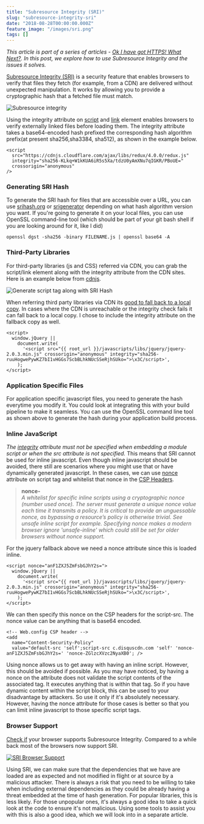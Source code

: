 ```yaml
---
title: "Subresource Integrity (SRI)"
slug: "subresource-integrity-sri"
date: "2018-08-28T00:00:00.000Z"
feature_image: "/images/sri.png"
tags: []
---
```


_This article is part of a series of articles - [Ok I have got HTTPS! What Next?](__GHOST_URL__/blog/ok-i-have-got-https-what-next/). In this post, we explore how to use Subresource Integrity and the issues it solves._

[Subresource Integrity (SRI)](https://developer.mozilla.org/en-US/docs/Web/Security/Subresource_Integrity) is a security feature that enables browsers to verify that files they fetch (for example, from a CDN) are delivered without unexpected manipulation. It works by allowing you to provide a cryptographic hash that a fetched file must match.

![Subresource integrity](/images/sri.png)

Using the integrity attribute on [script](https://developer.mozilla.org/en-US/docs/Web/HTML/Element/script) and [link](https://developer.mozilla.org/en-US/docs/Web/HTML/Element/link) element enables browsers to verify externally linked files before loading them. The integrity attribute takes a base64-encoded hash prefixed the corresponding hash algorithm prefix(at present sha256,sha3384, sha512), as shown in the example below.

    <script
      src="https://cdnjs.cloudflare.com/ajax/libs/redux/4.0.0/redux.js"
      integrity="sha256-KLkq+W1kKUA6iR5s5Xa/tdzU0yAmXNu7qIGKR/PBoUE="
      crossorigin="anonymous"
    />
    

### Generating SRI Hash

To generate the SRI hash for files that are accessible over a URL, you can use [srihash.org](https://www.srihash.org/) or [srigenerator](https://allyoucan.cloud/tools/srigenerator/) depending on what hash algorithm version you want. If you're going to generate it on your local files, you can use OpenSSL command-line tool (which should be part of your git bash shell if you are looking around for it, like I did)

    openssl dgst -sha256 -binary FILENAME.js | openssl base64 -A
    

### Third-Party Libraries

For third-party libraries (js and CSS) referred via CDN, you can grab the script/link element along with the integrity attribute from the CDN sites. Here is an example below from [cdnjs](https://cdnjs.com/).

![Generate script tag along with SRI Hash](/images/sri_redux.png)

When referring third party libraries via CDN its [good to fall back to a local copy](https://www.hanselman.com/blog/CDNsFailButYourScriptsDontHaveToFallbackFromCDNToLocalJQuery.aspx). In cases where the CDN is unreachable or the integrity check fails it can fall back to a local copy. I chose to include the integrity attribute on the fallback copy as well.

    <script>
      window.jQuery ||
        document.write(
          '<script src="{{ root_url }}/javascripts/libs/jquery/jquery-2.0.3.min.js" crossorigin="anonymous" integrity="sha256-ruuHogwePywKZ7bI1vHGGs7ScbBLhkNUcSSeRjhSUko=">\x3C/script>',
        );
    </script>
    

### Application Specific Files

For application specific javascript files, you need to generate the hash everytime you modify it. You could look at integrating this with your build pipeline to make it seamless. You can use the OpenSSL command line tool as shown above to generate the hash during your application build process.

### Inline JavaScript

_The [integrity](https://html.spec.whatwg.org/multipage/scripting.html#attr-script-integrity) attribute must not be specified when embedding a module script or when the src attribute is not specified._ This means that SRI cannot be used for inline javascript. Even though inline javascript should be avoided, there still are scenarios where you might use that or have dynamically generated javascript. In these cases, we can use [nonce](https://developer.mozilla.org/en-US/docs/Web/HTTP/Headers/Content-Security-Policy/script-src) attribute on script tag and whitelist that nonce in the [CSP Headers](__GHOST_URL__/blog/http-content-security-policy-csp/).

> **nonce-<base64-value>**  
> _A whitelist for specific inline scripts using a cryptographic nonce (number used once). The server must generate a unique nonce value each time it transmits a policy. It is critical to provide an unguessable nonce, as bypassing a resource’s policy is otherwise trivial. See unsafe inline script for example. Specifying nonce makes a modern browser ignore 'unsafe-inline' which could still be set for older browsers without nonce support._

For the jquery fallback above we need a nonce attribute since this is loaded inline.

    <script nonce="anF1ZXJ5ZmFsbGJhY2s=">
      window.jQuery ||
        document.write(
          '<script src="{{ root_url }}/javascripts/libs/jquery/jquery-2.0.3.min.js" crossorigin="anonymous" integrity="sha256-ruuHogwePywKZ7bI1vHGGs7ScbBLhkNUcSSeRjhSUko=">\x3C/script>',
        );
    </script>
    

We can then specify this nonce on the CSP headers for the script-src. The nonce value can be anything that is base64 encoded.

    <!-- Web.config CSP header -->
    <add
      name="Content-Security-Policy"
      value="default-src 'self';script-src c.disquscdn.com 'self' 'nonce-anF1ZXJ5ZmFsbGJhY2s=' 'nonce-ZGlzcXVzc2NyaXB0'; />
    

Using nonce allows us to get away with having an inline script. However, this should be avoided if possible. As you may have noticed, by having a nonce on the attribute does not validate the script contents of the associated tag. It executes anything that is within that tag. So if you have dynamic content within the script block, this can be used to your disadvantage by attackers. So use it only if it's absolutely necessary. However, having the nonce attribute for those cases is better so that you can limit inline javascript to those specific script tags.

### Browser Support

[Check if](https://caniuse.com/#search=sri) your browser supports Subresource Integrity. Compared to a while back most of the browsers now support SRI.

[![SRI Browser Support](/images/sri_browser.png)](https://caniuse.com/#search=sri)

Using SRI, we can make sure that the dependencies that we have are loaded are as expected and not modified in flight or at source by a malicious attacker. There is always a risk that you need to be willing to take when including external dependencies as they could be already having a threat embedded at the time of hash generation. For popular libraries, this is less likely. For those unpopular ones, it's always a good idea to take a quick look at the code to ensure it's not malicious. Using some tools to assist you with this is also a good idea, which we will look into in a separate article.